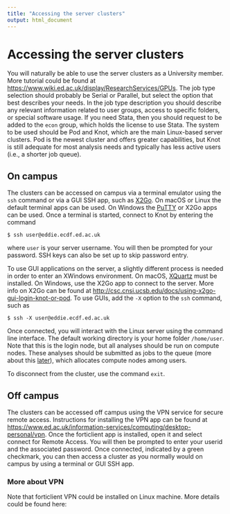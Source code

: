 ```yaml
---
title: "Accessing the server clusters"
output: html_document
---
```


# Accessing the server clusters

You will naturally be able to use the server clusters as a University member. More tutorial could be found at <https://www.wiki.ed.ac.uk/display/ResearchServices/GPUs>. The job type selection should probably be Serial or Parallel, but select the option that best describes your needs. In the job type description you should describe any relevant information related to user groups, access to specific folders, or special software usage. If you need Stata, then you should request to be added to the `econ` group, which holds the license to use Stata. The system to be used should be Pod and Knot, which are the main Linux-based server clusters. Pod is the newest cluster and offers greater capabilities, but Knot is still adequate for most analysis needs and typically has less active users (i.e., a shorter job queue).

## On campus

The clusters can be accessed on campus via a terminal emulator using the `ssh` command or via a GUI SSH app, such as [X2Go](https://wiki.x2go.org/doku.php). On macOS or Linux the default terminal apps can be used. On Windows the [PuTTY](https://www.putty.org/) or X2Go apps can be used. Once a terminal is started, connect to Knot by entering the command

```
$ ssh user@eddie.ecdf.ed.ac.uk
```

where `user` is your server username. You will then be prompted for your password. SSH keys can also be set up to skip password entry.

To use GUI applications on the server, a slightly different process is needed in order to enter an XWindows environment. On macOS, [XQuartz](https://www.xquartz.org/) must be installed. On Windows, use the X2Go app to connect to the server. More info on X2Go can be found at <http://csc.cnsi.ucsb.edu/docs/using-x2go-gui-login-knot-or-pod>. To use GUIs, add the `-X` option to the `ssh` command, such as

```
$ ssh -X user@eddie.ecdf.ed.ac.uk
```

Once connected, you will interact with the Linux server using the command line interface. The default working directory is your home folder `/home/user`. Note that this is the login node, but all analyses should be run on compute nodes. These analyses should be submitted as jobs to the queue (more about this [later](#submitting-jobs)), which allocates compute nodes among users.

To disconnect from the cluster, use the command `exit`.

## Off campus

The clusters can be accessed off campus using the VPN service for secure remote access. Instructions for installing the VPN app can be found at <https://www.ed.ac.uk/information-services/computing/desktop-personal/vpn>. Once the forticlient app is installed, open it and select connect for Remote Access. You will then be prompted to enter your userid and the associated password. Once connected, indicated by a green checkmark, you can then access a cluster as you normally would on campus by using a terminal or GUI SSH app.

### More about VPN

Note that forticlient VPN could be installed on Linux machine. More details could be found here:
